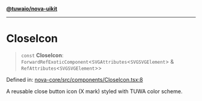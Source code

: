 [**@tuwaio/nova-uikit**](../../../README.md)

***

# CloseIcon

> `const` **CloseIcon**: `ForwardRefExoticComponent`\<`SVGAttributes`\<`SVGSVGElement`\> & `RefAttributes`\<`SVGSVGElement`\>\>

Defined in: [nova-core/src/components/CloseIcon.tsx:8](https://github.com/TuwaIO/nova-uikit/blob/ff801340914c211144f51570438dbc0f8969fa9b/packages/nova-core/src/components/CloseIcon.tsx#L8)

A reusable close button icon (X mark) styled with TUWA color scheme.
